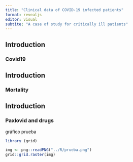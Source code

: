 ```yaml
---
title: "Clinical data of COVID-19 infected patients"
format: revealjs
editor: visual
subtite: "A case of study for critically ill patients"
---
```


## Introduction

### Covid19

## Introduction

### Mortality

## Introduction

### Paxlovid and drugs

gráfico prueba

```r
library (grid)

img <- png::readPNG("../R/prueba.png")
grid::grid.raster(img)
```


